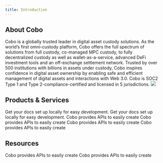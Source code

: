 ```yaml
---
title: Introduction
---
```


## About Cobo

Cobo is a globally trusted leader in digital asset custody solutions.
As the world’s first omni-custody platform, Cobo offers the full spectrum of solutions from full custody, co-managed MPC custody, to fully decentralized custody as well as wallet-as-a-service, advanced DeFi investment tools and an off-exchange settlement network.
Trusted by over 500 institutions with billions in assets under custody, Cobo inspires confidence in digital asset ownership by enabling safe and efficient management of digital assets and interactions with Web 3.0.
Cobo is SOC2 Type 1 and Type 2-compliance-certified and licensed in 5 jurisdictions.
<img src="/images/instroduction.png" />


## Products & Services
<CardGroup cols={2}>
   <Card title="Full Custody" icon="warehouse" href="cobo_full_custody" color="#ea5a0c">
    Get your docs set up locally for easy development.
  </Card>
   <Card title="Co-Managed Custody" icon="people-group" href="cobo_co_managed_custody" color="#ea5a0c">
    Get your docs set up locally for easy development.
  </Card>
  <Card title="SuperLoop" icon="bolt-lightning" href="cobo_superloop" color="#0285c7">
    Cobo provides APIs to easily create
  </Card>
    <Card title="Cobo Lite" icon="bolt" href="cobo_lite" color="#0285c7">
    Cobo provides APIs to easily create
  </Card>
  <Card title="Wallet as a Service" icon="clouds" href="cobo_waas" color="#0285c7">
    Cobo provides APIs to easily create
  </Card>
   <Card title="Cobo Argus" icon="toolbox" href="cobo_argus" color="#0285c7">
    Cobo provides APIs to easily create
  </Card>
</CardGroup>



## Resources

<CardGroup cols={2}>
  <Card title="API reference" icon="cloud" href="/api-reference/start-waas" color="#0285c7">
    Cobo provides APIs to easily create
  </Card>
  <Card title="SDK & Kits" icon="puzzle" href="/sdk/introduction" color="#0285c7">
    Cobo provides APIs to easily create
  </Card>
</CardGroup>